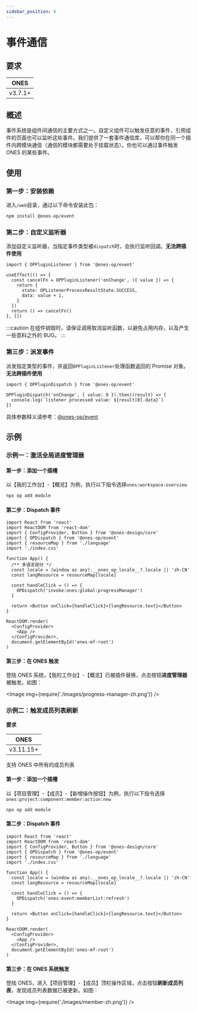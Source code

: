 ```yaml
---
sidebar_position: 6
---
```



# 事件通信

## 要求

| ONES    |
| ------- |
| v3.7.1+ |

## 概述

事件系统是组件间通信的主要方式之一。自定义组件可以触发任意的事件，引用组件的页面也可以监听这些事件。我们提供了一套事件通信库，可以帮你在同一个插件内跨模块通信（通信的模块都需要处于挂载状态）。你也可以通过事件触发 ONES 的某些事件。

## 使用

### 第一步：安装依赖

进入`/web`目录，通过以下命令安装此包：

```bash npm2yarn
npm install @ones-op/event
```

### 第二步：自定义监听器

添加自定义监听器，当指定事件类型被`dispatch`时，会执行监听回调。**无法跨插件使用**

```tsx
import { OPPluginListener } from '@ones-op/event'

useEffect(() => {
  const cancelFn = OPPluginListener('onChange', ({ value }) => {
    return {
      state: OPListenerProcessResultState.SUCCESS,
      data: value + 1,
    }
  })
  return () => cancelFn()
}, [])
```

:::caution
在组件销毁时，请保证调用取消监听函数，以避免占用内存，以及产生一些意料之外的 BUG。
:::

### 第三步：派发事件

派发指定类型的事件，并返回`OPPluginListener`处理函数返回的 Promise 对象。**无法跨插件使用**

```tsx
import { OPPluginDispatch } from '@ones-op/event'

OPPluginDispatch('onChange', { value: 0 }).then((result) => {
  console.log(`listener processed value: ${result[0].data}`)
})
```

具体参数释义请参考：[@ones-op/event](../../reference/packages/event/event.md)

## 示例

### 示例一：激活全局进度管理器

#### 第一步：添加一个插槽

以【我的工作台】-【概览】为例，执行以下指令选择`ones:workspace:overview`

```bash
npx op add module
```

#### 第二步：Dispatch 事件

```tsx title="index.tsx"
import React from 'react'
import ReactDOM from 'react-dom'
import { ConfigProvider, Button } from '@ones-design/core'
import { OPDispatch } from '@ones-op/event'
import { resourceMap } from './language'
import './index.css'

function App() {
  /** 多语言部分 */
  const locale = (window as any).__ones_op_locale__?.locale || 'zh-CN'
  const langResource = resourceMap[locale]

  const handleClick = () => {
    OPDispatch('invoke:ones:global:progressManager')
  }

  return <Button onClick={handleClick}>{langResource.text}</Button>
}

ReactDOM.render(
  <ConfigProvider>
    <App />
  </ConfigProvider>,
  document.getElementById('ones-mf-root')
)
```

#### 第三步：在 ONES 触发

登陆 ONES 系统，【我的工作台】-【概览】已被插件替换，点击按钮**进度管理器**被触发。如图：

<Image img={require('./images/progress-manager-zh.png')} />

### 示例二：触发成员列表刷新

**要求**

| ONES      |
| --------- |
| v3.11.15+ |

支持 ONES 中所有的成员列表

#### 第一步：添加一个插槽

以【项目管理】-【成员】-【新增操作按钮】为例，执行以下指令选择`ones:project:component:member:action:new`

```bash
npx op add module
```

#### 第二步：Dispatch 事件

```tsx title="index.tsx"
import React from 'react'
import ReactDOM from 'react-dom'
import { ConfigProvider, Button } from '@ones-design/core'
import { OPDispatch } from '@ones-op/event'
import { resourceMap } from './language'
import './index.css'

function App() {
  const locale = (window as any).__ones_op_locale__?.locale || 'zh-CN'
  const langResource = resourceMap[locale]

  const handleClick = () => {
    OPDispatch('ones:event:memberList:refresh')
  }

  return <Button onClick={handleClick}>{langResource.text}</Button>
}

ReactDOM.render(
  <ConfigProvider>
    <App />
  </ConfigProvider>,
  document.getElementById('ones-mf-root')
)
```

#### 第三步：在 ONES 系统触发

登陆 ONES，进入【项目管理】-【成员】顶栏操作区域，点击按钮**刷新成员列表**，发现成员列表数据已被更新。如图：

<Image img={require('./images/member-zh.png')} />
